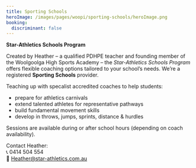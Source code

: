 ```yaml
---
title: Sporting Schools
heroImage: /images/pages/woopi/sporting-schools/heroImage.png
booking:
  discriminant: false
---
```

**Star-Athletics Schools Program**

Created by Heather – a qualified PDHPE teacher and founding member of the Woolgoolga High Sports Academy – the *Star-Athletics Schools Program* offers flexible coaching options tailored to your school’s needs. We’re a registered **Sporting Schools** provider.

Teaching up with specalist accredited coaches to help students:

* prepare for athletics carnivals
* extend talented athletes for representative pathways
* build fundamental movement skills
* develop in throws, jumps, sprints, distance & hurdles

Sessions are available during or after school hours (depending on coach availability).

Contact Heather:\
📞 0414 504 554\
📧 [Heather@star-athletics.com.au](mailto:Heather@star-athletics.com.au)
